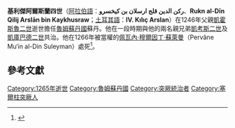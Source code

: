 '''基利傑阿爾斯蘭四世'''（[[阿拉伯語|阿拉伯語]]：'''ركن الدين قلج ارسلان بن كيخسرو'''、'''Rukn al-Dīn Qilij Arslān bin Kaykhusraw'''；[[土耳其語|土耳其語]]：'''IV. Kılıç Arslan'''）在1246年父親[[凱霍斯魯二世|凱霍斯魯二世]]逝世擔任[[魯姆蘇丹國|魯姆蘇丹國]]蘇丹。他在一段時期與他的兩名親兄弟[[凱考斯二世|凱考斯二世]]及[[凱庫巴德二世|凱庫巴德二世]]共治。他在1266年被當權的[[佩瓦內·穆爾因丁·蘇萊曼|佩瓦內·穆爾因丁·蘇萊曼]]（Pervâne Mu‘in al-Din Suleyman）處死<ref>{{cite book | language = tr | author = Nasir Al-Din Husayn I Ibn Bibi | title = ''El Evamiru'l-ALA'Iye Fi'l-Umuri'l-ALA'Iye: Selcuk Name'' | date = 1996年  | publisher = T.C. Kültür Bakanlığı  | isbn = 9751715873 | pages = 第14頁 }}</ref>。

==參考文獻==
<div class="references-small">
<references />
</div>

{{start box}}
{{succession box|title=[[魯姆蘇丹國|魯姆蘇丹國]]蘇丹|before=[[凱霍斯魯二世|凱霍斯魯二世]]|after=[[凱霍斯魯三世|凱霍斯魯三世]]|years=1248年–1265年}}
{{end box}}

{{塞爾柱王朝}}
[[Category:1265年逝世|Category:1265年逝世]]
[[Category:魯姆蘇丹國|Category:魯姆蘇丹國]]
[[Category:突厥統治者|Category:突厥統治者]]
[[Category:塞爾柱突厥人|Category:塞爾柱突厥人]]